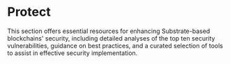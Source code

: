 # Protect

This section offers essential resources for enhancing Substrate-based blockchains' security, including detailed analyses of the top ten security vulnerabilities, guidance on best practices, and a curated selection of tools to assist in effective security implementation. 


<DocCardList />
